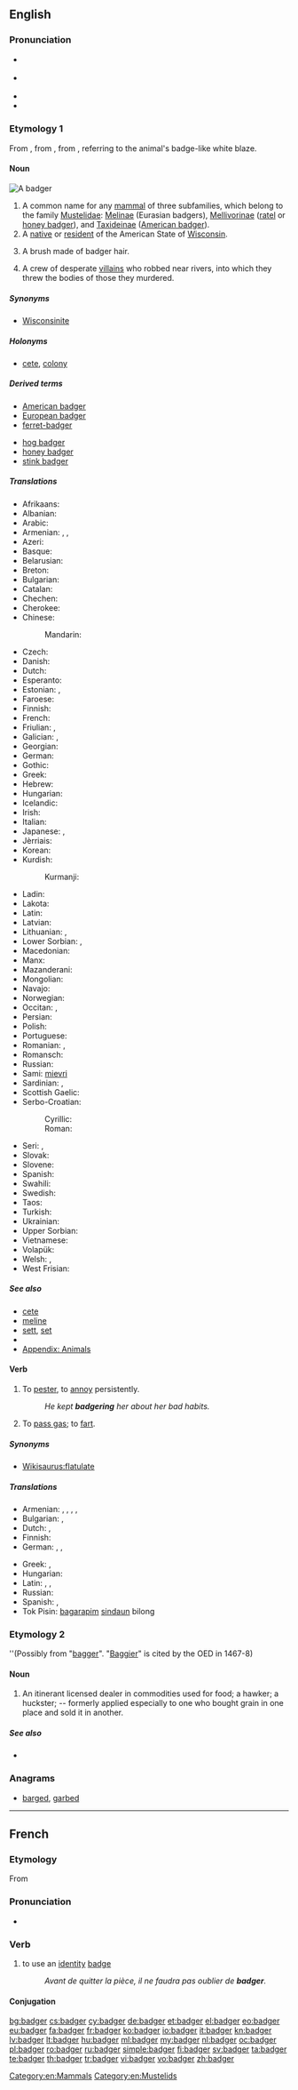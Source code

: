 ==English==

{{was wotd|2009|August|7}}
{{slim-wikipedia|Badger (disambiguation)}}

===Pronunciation===
* {{a|RP}} {{IPA|/ˈbædʒə/}}
* {{a|GenAm}} {{IPA|/ˈbædʒɚ/}}
* {{audio|en-us-badger.ogg|Audio (US)}}
* {{rhymes|ædʒə(ɹ)}}

===Etymology 1===
From {{etyl|enm|en}} {{term|bageard||marked by a badge|lang=enm}}, from {{term|bage||badge|lang=enm}}, from {{etyl|xno|en}} {{term|bage||emblem|lang=fro}}, referring to the animal's badge-like white blaze.

====Noun====
[[Image:Meles meles MHNT.jpg|thumb|A badger]]
{{en-noun}}

# A common name for any [[mammal]] of three subfamilies, which belong to the family [[Mustelidae]]: [[Melinae]] (Eurasian badgers), [[Mellivorinae]] ([[ratel]] or [[honey badger]]), and [[Taxideinae]] ([[American badger]]).
# A [[native]] or [[resident]] of the American State of [[Wisconsin]].
# {{context|obsolete|lang=en}} A brush made of badger hair.
# {{context|in the plural|obsolete|vulgar|cant|lang=en}} A crew of desperate [[villain]]s who robbed near rivers, into which they threw the bodies of those they murdered.

=====Synonyms=====
* {{sense|native or resident of Wisconsin}} [[Wisconsinite]]

=====Holonyms=====
* {{sense|mammal}} [[cete]], [[colony]]

=====Derived terms=====
{{rel-top|terms derived from ''badger (noun)''}}
* [[American badger]]
* [[European badger]]
* [[ferret-badger]]
{{rel-mid}}
* [[hog badger]]
* [[honey badger]]
* [[stink badger]]
{{rel-bottom}}

=====Translations=====
{{trans-top|mammal}}
* Afrikaans: {{t-|af|ratel}}
* Albanian: {{t+|sq|baldosë|f}}
* Arabic: {{t-|ar|غرير|m|tr=ġarīr|sc=Arab}}
* Armenian: {{t-|hy|գորշուկ|tr=goršuk}}, {{t-|hy|փորսուղ|tr=p’orsuġ}}, {{t-|hy|իշղար|tr=išġar}}
* Azeri: {{t+|az|porsuq}}
* Basque: {{t+|eu|azkonar}}
* Belarusian: {{t-|be|барсук|m|tr=barsúk|sc=Cyrl}}
* Breton: {{t+|br|broc'h|m}}
* Bulgarian: {{t+|bg|язовец|m|tr=jázovec|sc=Cyrl}}
* Catalan: {{t-|ca|teixó|m}}
* Chechen: {{tø|ce|дIама|sc=Cyrl}}
* Cherokee: {{t-|chr|ᎢᏃᎵ|tr=inoli|sc=Cher}}
* Chinese:
*: Mandarin: {{t|cmn|獾|tr=huān|sc=Hani}}
* Czech: {{t-|cs|jezevec|m}}
* Danish: {{t-|da|grævling|c}}
* Dutch: {{t+|nl|das|m}}
* Esperanto: {{t-|eo|melo}}
* Estonian: {{t-|et|mäger}}, {{t-|et|määr}}
* Faroese: {{t-|fo|grevlingur|m}}
* Finnish: {{t+|fi|mäyrä}}
* French: {{t+|fr|blaireau|m}}
* Friulian: {{tø|fur|tac}}, {{tø|fur|tas}}
* Galician: {{t+|gl|teixugo|m}}, {{t+|gl|porco teixo|m}}
* Georgian: {{t-|ka|მაჩვი|tr=mač’vi|sc=Geor}}
* German: {{t+|de|Dachs|m}}
* Gothic: {{tø|got|𐌸𐌰𐌷𐍃𐌿𐍃|m|tr=þahsus|sc=Goth}}
* Greek: {{t+|el|ασβός|m|tr=asvós}}
* Hebrew: {{t-|he|גִּירִית|f}}
* Hungarian: {{t+|hu|borz}}
* Icelandic: {{t-|is|greifingi|m}}
* Irish: {{t+|ga|broc|m}}
* Italian: {{t+|it|tasso|m}}
* Japanese: {{t-|ja|アナグマ|tr=anaguma}}, {{t-|ja|穴熊|tr=あなぐま, anaguma|sc=Jpan}}
* Jèrriais: {{tø|roa-jer|blaireau|m}}
* Korean: {{t+|ko|오소리|tr=osori|sc=Kore}}
* Kurdish:
*: Kurmanji: {{t+|kmr|kurbeşk}}
{{trans-mid}}
* Ladin: {{tø|lld|tas}}
* Lakota: {{tø|lkt|ȟoká}}
* Latin: {{t-|la|mēles|f}}
* Latvian: {{t+|lv|āpsis|m}}
* Lithuanian: {{t+|lt|barsukas}}, {{t-|lt|opšrus}}
* Lower Sorbian: {{tø|dsb|jazw}}, {{tø|dsb|šwińc}}
* Macedonian: {{t-|mk|јазовец|m|tr=jázovec}}
* Manx: {{t-|gv|broc}}
* Mazanderani: {{tø|mzn|گورشکو|tr=gureško|sc=ps-Arab}}
* Mongolian: {{t+|mn|дорго|tr=dorgo|sc=Cyrl}}
* Navajo: {{tø|nv|nahashchʼidí}}
* Norwegian: {{t+|no|grevling|m}}
* Occitan: {{t+|oc|tais|m}}, {{t+|oc|rabàs|m}}
* Persian: {{t+|fa|گورکن|tr=gurkan|sc=fa-Arab}}
* Polish: {{t+|pl|borsuk|m}}
* Portuguese: {{t+|pt|texugo|m}}
* Romanian: {{t+|ro|viezure|m}}, {{t+|ro|bursuc|m}}
* Romansch: {{t-|rm|tais}}
* Russian: {{t+|ru|барсук|m|tr=barsúk}}
* Sami: [[mievri]]
* Sardinian: {{t-|sc|tassu}}, {{t-|sc|cane de ribu}}
* Scottish Gaelic: {{t-|gd|broc|m}}
* Serbo-Croatian:
*: Cyrillic: {{t-|sh|jазавац|m}}
*: Roman: {{t-|sh|jazavac|m}}
* Seri: {{tø|sei|ziix hant ctaxoj}}, {{tø|sei|xeezej}}
* Slovak: {{t-|sk|jazvec|m}}
* Slovene: {{t+|sl|jazbec|m}}
* Spanish: {{t+|es|tejón|m}}
* Swahili: {{t-|sw|melesi}}
* Swedish: {{t+|sv|grävling|c}}
* Taos: {{tø|twf|kòlno’óna}}
* Turkish: {{t+|tr|porsuk}}
* Ukrainian: {{t+|uk|борсук|m|tr=borsúk|sc=Cyrl}}
* Upper Sorbian: {{t-|hsb|šwinc|m}}
* Vietnamese: {{t-|vi|con lửng}}
* Volapük: {{t+|vo|daf}}
* Welsh: {{t+|cy|mochyn daear|m}}, {{t+|cy|broch}}
* West Frisian: {{t+|fy|das|c}}
{{trans-bottom}}

{{trans-see|native or resident of Wisconsin|Wisconsinite}}

=====See also=====
* [[cete]]
* [[meline]]
* [[sett]], [[set]]
* {{pedia}}
* [[Appendix: Animals]]

====Verb====
{{en-verb|badgers|badgering|badgered}}

# To [[pester]], to [[annoy]] persistently.
#: ''He kept '''badgering''' her about her bad habits.''
# {{context|British|informal|lang=en}} To [[pass gas]]; to [[fart]].

=====Synonyms=====
* {{sense|to fart}} [[Wikisaurus:flatulate]]

=====Translations=====
{{trans-top|pester}}
* Armenian: {{t-|hy|հետապնդել|tr=hetapndel}}, {{t-|hy|հալածել|tr=halaçel}}, {{t-|hy|ջղայնացնել|tr=ǰġaynac’nel}}, {{t-|hy|հոգին հանել|tr=hogin hanel}}, {{t-|hy|տեռորի տակ պահել|tr=teṙori tak pahel}}
* Bulgarian: {{t+|bg|дразня|tr=draznja|sc=Cyrl}}, {{t+|bg|безпокоя|tr=bezpokoja|sc=Cyrl}}
* Dutch: {{t+|nl|lastigvallen}}, {{t+|nl|plagen}}
* Finnish: {{t+|fi|kiusata}}
* German: {{t+|de|belästigen}}, {{t+|de|plagen}}, {{t+|de|piesacken}}
{{trans-mid}}
* Greek: {{t+|el|ταράζω}}, {{t+|el|ζαλίζω}}
* Hungarian: {{t+|hu|piszkál}}
* Latin: {{t-|la|sollicitō}}, {{t-|la|inrītō}}, {{t-|la|irrītō}}
* Russian: {{t+|ru|дразнить|tr=draznit'|sc=Cyrl}}
* Spanish: {{t+|es|fastidiar}}, {{t+|es|molestar}}
* Tok Pisin: [[bagarapim]] [[sindaun]] bilong<!-- if these words make up a single idiom, they should be wikified as a single entity-->
{{trans-bottom}}

{{trans-see|fart}}

===Etymology 2===
{{unk.}} ''(Possibly from "[[bagger]]".  "[[baggi|Baggier]]" is cited by the OED in 1467-8)

====Noun====
{{en-noun}}

# {{context|obsolete|lang=en}} An itinerant licensed dealer in commodities used for food; a hawker; a huckster; -- formerly applied especially to one who bought grain in one place and sold it in another.

=====See also=====
* {{pedia|Badger (person)|Badger (trade)}}

===Anagrams===
* [[barged#English|barged]], [[garbed#English|garbed]]

[[Category:en:Mammals]]
[[Category:en:Mustelids]]

----

==French==

===Etymology===
From {{etyl|en|fr}} {{term|badge|lang=en}}

===Pronunciation===
* {{IPA|/badʒe/|lang=fr}}

===Verb===
{{fr-verb}}

# to use an [[identity]] [[badge]]
#: ''Avant de quitter la pièce, il ne faudra pas oublier de '''badger'''.''

====Conjugation====
{{fr-conj-ger|bad|avoir}}

[[bg:badger]]
[[cs:badger]]
[[cy:badger]]
[[de:badger]]
[[et:badger]]
[[el:badger]]
[[eo:badger]]
[[eu:badger]]
[[fa:badger]]
[[fr:badger]]
[[ko:badger]]
[[io:badger]]
[[it:badger]]
[[kn:badger]]
[[lv:badger]]
[[lt:badger]]
[[hu:badger]]
[[ml:badger]]
[[my:badger]]
[[nl:badger]]
[[oc:badger]]
[[pl:badger]]
[[ro:badger]]
[[ru:badger]]
[[simple:badger]]
[[fi:badger]]
[[sv:badger]]
[[ta:badger]]
[[te:badger]]
[[th:badger]]
[[tr:badger]]
[[vi:badger]]
[[vo:badger]]
[[zh:badger]]